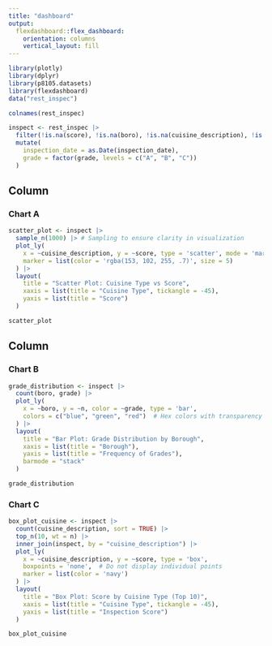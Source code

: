 ```yaml
---
title: "dashboard"
output: 
  flexdashboard::flex_dashboard:
    orientation: columns
    vertical_layout: fill
---
```


```r
library(plotly)
library(dplyr)
library(p8105.datasets)
library(flexdashboard)
data("rest_inspec")

colnames(rest_inspec)

inspect <- rest_inspec |>
  filter(!is.na(score), !is.na(boro), !is.na(cuisine_description), !is.na(violation_code)) |>
  mutate(
    inspection_date = as.Date(inspection_date),
    grade = factor(grade, levels = c("A", "B", "C"))
  )
```

Column {data-width=650}
-----------------------------------------------------------------------

### Chart A

```r
scatter_plot <- inspect |>
  sample_n(1000) |> # Sampling to ensure clarity in visualization
  plot_ly(
    x = ~cuisine_description, y = ~score, type = 'scatter', mode = 'markers',
    marker = list(color = 'rgba(153, 102, 255, .7)', size = 5)
  ) |>
  layout(
    title = "Scatter Plot: Cuisine Type vs Score",
    xaxis = list(title = "Cuisine Type", tickangle = -45),
    yaxis = list(title = "Score")
  )

scatter_plot
```

Column {data-width=350}
-----------------------------------------------------------------------

### Chart B

```r
grade_distribution <- inspect |>
  count(boro, grade) |>
  plot_ly(
    x = ~boro, y = ~n, color = ~grade, type = 'bar',
    colors = c("blue", "green", "red")  # Hex colors with transparency
  ) |>
  layout(
    title = "Bar Plot: Grade Distribution by Borough",
    xaxis = list(title = "Borough"),
    yaxis = list(title = "Frequency of Grades"),
    barmode = "stack"
  )

grade_distribution
```

### Chart C

```r
box_plot_cuisine <- inspect |>
  count(cuisine_description, sort = TRUE) |>
  top_n(10, wt = n) |>
  inner_join(inspect, by = "cuisine_description") |>
  plot_ly(
    x = ~cuisine_description, y = ~score, type = 'box',
    boxpoints = 'none',  # Do not display individual points
    marker = list(color = 'navy')  
  ) |>
  layout(
    title = "Box Plot: Score by Cuisine Type (Top 10)",
    xaxis = list(title = "Cuisine Type", tickangle = -45),
    yaxis = list(title = "Inspection Score")
  )

box_plot_cuisine
```

